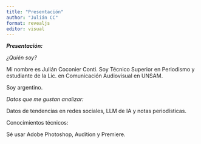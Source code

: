 ```yaml
---
title: "Presentación"
author: "Julián CC"
format: revealjs
editor: visual
---
```


***Presentación:***

*¿Quién soy?*

Mi nombre es Julián Coconier Conti. Soy Técnico Superior en Periodismo y estudiante de la Lic. en Comunicación Audiovisual en UNSAM.

Soy argentino.

*Datos que me gustan analizar:*

Datos de tendencias en redes sociales, LLM de IA y notas periodísticas.

Conocimientos técnicos:

Sé usar Adobe Photoshop, Audition y Premiere.

